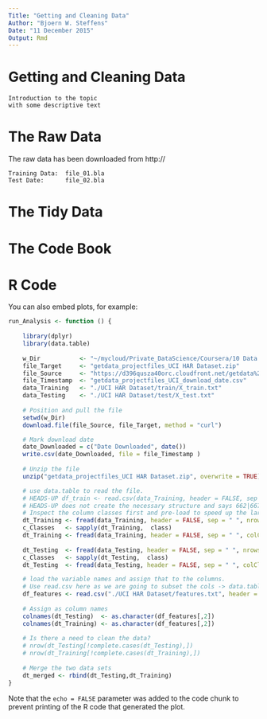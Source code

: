 ```yaml
---
Title: "Getting and Cleaning Data"
Author: "Bjoern W. Steffens"
Date: "11 December 2015"
Output: Rmd
---
```


# Getting and Cleaning Data

    Introduction to the topic
    with some descriptive text

# The Raw Data

The raw data has been downloaded from http://

    Training Data:  file_01.bla
    Test Date:      file_02.bla

# The Tidy Data


# The Code Book

# R Code

You can also embed plots, for example:

```r
run_Analysis <- function () {
    
    library(dplyr)
    library(data.table)
    
    w_Dir           <- "~/mycloud/Private_DataScience/Coursera/10 Data Science Specialisation/20 Getting and Cleaning Data/99 assignment"
    file_Target     <- "getdata_projectfiles_UCI HAR Dataset.zip"
    file_Source     <- "https://d396qusza40orc.cloudfront.net/getdata%2Fprojectfiles%2FUCI%20HAR%20Dataset.zip"
    file_Timestamp  <- "getdata_projectfiles_UCI_download_date.csv"
    data_Training   <- "./UCI HAR Dataset/train/X_train.txt"
    data_Testing    <- "./UCI HAR Dataset/test/X_test.txt"
    
    # Position and pull the file
    setwd(w_Dir)
    download.file(file_Source, file_Target, method = "curl")

    # Mark download date
    date_Downloaded = c("Date Downloaded", date())
    write.csv(date_Downloaded, file = file_Timestamp )
    
    # Unzip the file
    unzip("getdata_projectfiles_UCI HAR Dataset.zip", overwrite = TRUE)

    # use data.table to read the file. 
    # HEADS-UP df_train <- read.csv(data_Training, header = FALSE, sep = " ") 
    # HEADS-UP does not create the necessary structure and says 662|667 colS
    # Inspect the column classes first and pre-load to speed up the larger load
    dt_Training <- fread(data_Training, header = FALSE, sep = " ", nrows = 10)
    c_Classes   <- sapply(dt_Training,  class)
    dt_Training <- fread(data_Training, header = FALSE, sep = " ", colClasses = c_Classes)
    
    dt_Testing  <- fread(data_Testing, header = FALSE, sep = " ", nrows = 10)
    c_Classes   <- sapply(dt_Testing,  class)
    dt_Testing  <- fread(data_Testing, header = FALSE, sep = " ", colClasses = c_Classes)

    # load the variable names and assign that to the columns.
    # Use read.csv here as we are going to subset the cols -> data.table NoGo
    df_features <- read.csv("./UCI HAR Dataset/features.txt", header = FALSE, sep = " ")
    
    # Assign as column names
    colnames(dt_Testing)  <- as.character(df_features[,2])
    colnames(dt_Training) <- as.character(df_features[,2])
    
    # Is there a need to clean the data?
    # nrow(dt_Testing[!complete.cases(dt_Testing),])
    # nrow(dt_Training[!complete.cases(dt_Training),])
    
    # Merge the two data sets
    dt_merged <- rbind(dt_Testing,dt_Training)
}
```

Note that the `echo = FALSE` parameter was added to the code chunk to prevent printing of the R code that generated the plot.
